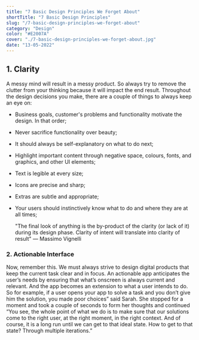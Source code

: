 ```yaml
---
title: "7 Basic Design Principles We Forget About"
shortTitle: "7 Basic Design Principles"
slug: "/7-basic-design-principles-we-forget-about"
category: "Design"
color: "#E2007A"
cover: "./7-basic-design-principles-we-forget-about.jpg"
date: "13-05-2022"
---
```


## 1. Clarity

A messy mind will result in a messy product. So always try to remove the clutter from your thinking because it will impact the end result. Throughout the design decisions you make, there are a couple of things to always keep an eye on:

- Business goals, customer's problems and functionality motivate the design. In that order;
- Never sacrifice functionality over beauty;
- It should always be self-explanatory on what to do next;
- Highlight important content through negative space, colours, fonts, and graphics, and other UI elements;
- Text is legible at every size;
- Icons are precise and sharp;
- Extras are subtle and appropriate;
- Your users should instinctively know what to do and where they are at all times;

    "The final look of anything is the by-product of the clarity (or lack of it) during its design phase. Clarity of intent will translate into clarity of result"
    — Massimo Vignelli

### 2. Actionable Interface

Now, remember this. We must always strive to design digital products that keep the current task clear and in focus. An actionable app anticipates the user’s needs by ensuring that what’s onscreen is always current and relevant. And the app becomes an extension to what a user intends to do. So for example, if a user opens your app to solve a task and you don’t give him the solution, you made poor choices” said Sarah.
She stopped for a moment and took a couple of seconds to form her thoughts and continued “You see, the whole point of what we do is to make sure that our solutions come to the right user, at the right moment, in the right context. And of course, it is a long run until we can get to that ideal state. How to get to that state? Through multiple iterations.”
